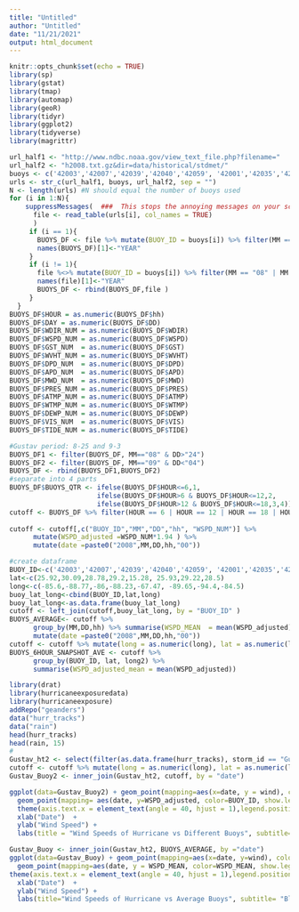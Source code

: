 ---
title: "Untitled"
author: "Untitled"
date: "11/21/2021"
output: html_document
---

```{r setup, include=FALSE}
knitr::opts_chunk$set(echo = TRUE)
library(sp)
library(gstat)
library(tmap)
library(automap)
library(geoR)
library(tidyr)
library(ggplot2)
library(tidyverse)
library(magrittr)
```

```{r}
url_half1 <- "http://www.ndbc.noaa.gov/view_text_file.php?filename="
url_half2 <- "h2008.txt.gz&dir=data/historical/stdmet/"
buoys <- c('42003','42007','42039','42040','42059', '42001','42035','42036')
urls <- str_c(url_half1, buoys, url_half2, sep = "")
N <- length(urls) #N should equal the number of buoys used
for (i in 1:N){
    suppressMessages(  ###  This stops the annoying messages on your screen.
      file <- read_table(urls[i], col_names = TRUE)
      )
     if (i == 1){
       BUOYS_DF <- file %>% mutate(BUOY_ID = buoys[i]) %>% filter(MM == "08" | MM == "09")
       names(BUOYS_DF)[1]<-"YEAR"
     }
     if (i != 1){
       file %<>% mutate(BUOY_ID = buoys[i]) %>% filter(MM == "08" | MM == "09")
       names(file)[1]<-"YEAR"
       BUOYS_DF <- rbind(BUOYS_DF,file )
     }
  }
BUOYS_DF$HOUR = as.numeric(BUOYS_DF$hh)
BUOYS_DF$DAY = as.numeric(BUOYS_DF$DD)
BUOYS_DF$WDIR_NUM = as.numeric(BUOYS_DF$WDIR)
BUOYS_DF$WSPD_NUM = as.numeric(BUOYS_DF$WSPD)
BUOYS_DF$GST_NUM  = as.numeric(BUOYS_DF$GST)
BUOYS_DF$WVHT_NUM = as.numeric(BUOYS_DF$WVHT)
BUOYS_DF$DPD_NUM  = as.numeric(BUOYS_DF$DPD)
BUOYS_DF$APD_NUM  = as.numeric(BUOYS_DF$APD)
BUOYS_DF$MWD_NUM  = as.numeric(BUOYS_DF$MWD)
BUOYS_DF$PRES_NUM = as.numeric(BUOYS_DF$PRES)
BUOYS_DF$ATMP_NUM = as.numeric(BUOYS_DF$ATMP)
BUOYS_DF$WTMP_NUM = as.numeric(BUOYS_DF$WTMP)
BUOYS_DF$DEWP_NUM = as.numeric(BUOYS_DF$DEWP)
BUOYS_DF$VIS_NUM  = as.numeric(BUOYS_DF$VIS)
BUOYS_DF$TIDE_NUM = as.numeric(BUOYS_DF$TIDE)
```

```{r}
#Gustav period: 8-25 and 9-3
BUOYS_DF1 <- filter(BUOYS_DF, MM=="08" & DD>"24")
BUOYS_DF2 <- filter(BUOYS_DF, MM=="09" & DD<"04")
BUOYS_DF <- rbind(BUOYS_DF1,BUOYS_DF2)
#separate into 4 parts
BUOYS_DF$BUOYS_QTR <- ifelse(BUOYS_DF$HOUR<=6,1,
                      ifelse(BUOYS_DF$HOUR>6 & BUOYS_DF$HOUR<=12,2,
                      ifelse(BUOYS_DF$HOUR>12 & BUOYS_DF$HOUR<=18,3,4)))
cutoff <- BUOYS_DF %>% filter(HOUR == 6 | HOUR == 12 | HOUR == 18 | HOUR == 00 )
    
cutoff <- cutoff[,c("BUOY_ID","MM","DD","hh", "WSPD_NUM")] %>% 
      mutate(WSPD_adjusted =WSPD_NUM*1.94 ) %>% 
      mutate(date =paste0("2008",MM,DD,hh,"00"))
```

```{r}
#create dataframe
BUOY_ID<-c('42003','42007','42039','42040','42059', '42001','42035','42036')
lat<-c(25.92,30.09,28.78,29.2,15.28, 25.93,29.22,28.5)
long<-c(-85.6,-88.77,-86,-88.23,-67.47, -89.65,-94.4,-84.5)
buoy_lat_long<-cbind(BUOY_ID,lat,long)
buoy_lat_long<-as.data.frame(buoy_lat_long)
cutoff <- left_join(cutoff,buoy_lat_long, by = "BUOY_ID" )
BUOYS_AVERAGE<- cutoff %>% 
      group_by(MM,DD,hh) %>% summarise(WSPD_MEAN  = mean(WSPD_adjusted)) %>% 
      mutate(date =paste0("2008",MM,DD,hh,"00"))
cutoff <- cutoff %>% mutate(long = as.numeric(long), lat = as.numeric(lat)) %>% mutate(long2 = -1*long)
BUOYS_6HOUR_SNAPSHOT_AVE <- cutoff %>% 
      group_by(BUOY_ID, lat, long2) %>% 
      summarise(WSPD_adjusted_mean = mean(WSPD_adjusted))
```

```{r}
library(drat)
library(hurricaneexposuredata)
library(hurricaneexposure)
addRepo("geanders")
data("hurr_tracks")
data("rain")
head(hurr_tracks)
head(rain, 15)
#
Gustav_ht2 <- select(filter(as.data.frame(hurr_tracks), storm_id == "Gustav-2008"), -c(storm_id, usa_atcf_id))
cutoff <- cutoff %>% mutate(long = as.numeric(long), lat = as.numeric(lat)) %>% mutate(long2 = -1*long)
Gustav_Buoy2 <- inner_join(Gustav_ht2, cutoff, by = "date")
```

```{r}
ggplot(data=Gustav_Buoy2) + geom_point(mapping=aes(x=date, y = wind), color="black", shape = 10, size = 2) +
  geom_point(mapping= aes(date, y=WSPD_adjusted, color=BUOY_ID, show.legend=TRUE,), shape = 10, size = 2) +
  theme(axis.text.x = element_text(angle = 40, hjust = 1),legend.position = "right") + 
  xlab("Date")  + 
  ylab("Wind Speed") +
  labs(title = "Wind Speeds of Hurricane vs Different Buoys", subtitle= "Black point : hurricane data, cross point : different buoys data")
```

```{r}
Gustav_Buoy <- inner_join(Gustav_ht2, BUOYS_AVERAGE, by ="date")
ggplot(data=Gustav_Buoy) + geom_point(mapping=aes(x=date, y=wind), color="black", shape= 10, size = 2) +
  geom_point(mapping=aes(date, y = WSPD_MEAN, color=WSPD_MEAN, show.legend=TRUE), shape= 10, size = 2) +
theme(axis.text.x = element_text(angle = 40, hjust = 1),legend.position = "right") + 
  xlab("Date")  + 
  ylab("Wind Speed") + 
  labs(title="Wind Speeds of Hurricane vs Average Buoys", subtitle= "Black point : hurricane data, different blue point : average buoys data")
```











